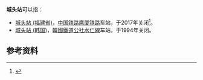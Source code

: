 '''城头站'''可以指：
*[[城头站_(福建省)|城头站 (福建省)]]，[[中国铁路|中国铁路]][[鹰厦铁路|鹰厦铁路]]车站，于2017年关闭<ref>{{cite news|title=永安车务段城头站车站值班员：自言又自语|url=http://fjnews.fjsen.com/2016-10/13/content_18569431_all.htm|publisher=东南网|date=2016-10-13|accessdate=2017-01-19|archive-date=2017-01-31|archive-url=https://web.archive.org/web/20170131184750/http://fjnews.fjsen.com/2016-10/13/content_18569431_all.htm|dead-url=no}}</ref>。
*[[城头站_(韩国)|城头站 (韩国)]]，[[韓國鐵道公社|韓國鐵道公社]][[水仁線|水仁線]]车站，于1994年关闭。

==参考资料==
{{reflist}}

{{disambig|Cat=三字车站名消歧义}}